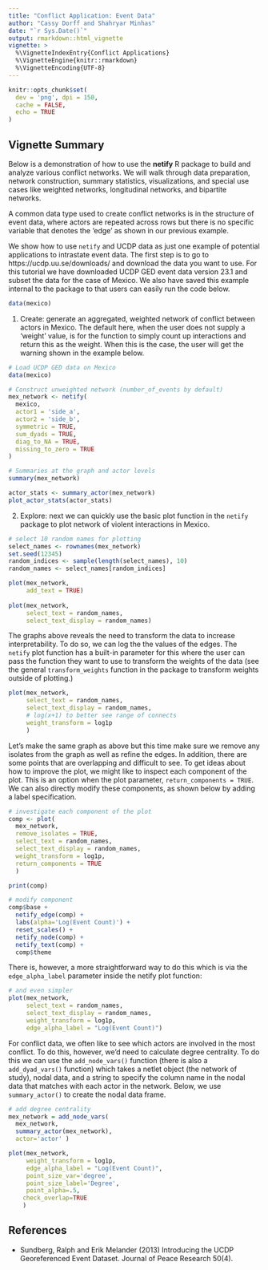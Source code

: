 ```yaml
---
title: "Conflict Application: Event Data"
author: "Cassy Dorff and Shahryar Minhas"
date: "`r Sys.Date()`"
output: rmarkdown::html_vignette
vignette: >
  %\VignetteIndexEntry{Conflict Applications}
  %\VignetteEngine{knitr::rmarkdown}
  %\VignetteEncoding{UTF-8}
---
```


```r
knitr::opts_chunk$set(
  dev = 'png', dpi = 150,
  cache = FALSE,
  echo = TRUE
)
```

##  Vignette Summary 

Below is a demonstration of how to use the **netify** R package to build and analyze various conflict networks. We will walk through data preparation, network construction, summary statistics, visualizations, and special use cases like weighted networks, longitudinal networks, and bipartite networks.

A common data type used to create conflict networks is in the structure of event data, where actors are repeated across rows but there is no specific variable that denotes the 'edge' as shown in our previous example.

We show how to use `netify` and UCDP data as just one example of potential applications to intrastate event data. The first step is to go to https://ucdp.uu.se/downloads/ and download the data you want to use. For this tutorial we have downloaded UCDP GED event data version 23.1 and subset the data for the case of Mexico. We also have saved this example internal to the package to that users can easily run the code below.


```r
data(mexico)
```

(1) Create: generate an aggregated, weighted network of conflict between actors in Mexico. The default here, when the user does not supply a 'weight' value, is for the function to simply count up interactions and return this as the weight. When this is the case, the user will get the warning shown in the example below.

```r
# Load UCDP GED data on Mexico
data(mexico)

# Construct unweighted network (number_of_events by default)
mex_network <- netify(
  mexico,
  actor1 = 'side_a',
  actor2 = 'side_b',
  symmetric = TRUE,
  sum_dyads = TRUE,
  diag_to_NA = TRUE,
  missing_to_zero = TRUE
)

# Summaries at the graph and actor levels
summary(mex_network)

actor_stats <- summary_actor(mex_network)
plot_actor_stats(actor_stats)

```

(2) Explore: next we can quickly use the basic plot function in the `netify` package to plot network of violent interactions in Mexico.

```r
# select 10 random names for plotting
select_names <- rownames(mex_network)
set.seed(12345)
random_indices <- sample(length(select_names), 10)
random_names <- select_names[random_indices]

plot(mex_network,
     add_text = TRUE)
    
plot(mex_network,
     select_text = random_names,
     select_text_display = random_names)
```

The graphs above reveals the need to transform the data to increase interpretability. To do so, we can log the the values of the edges. The `netify` plot function has a built-in parameter for this where the user can pass the function they want to use to transform the weights of the data (see the general `transform_weights` function in the package to transform weights outside of plotting.)

```r
plot(mex_network,
     select_text = random_names,
     select_text_display = random_names, 
     # log(x+1) to better see range of connects
     weight_transform = log1p
     )
```

Let's make the same graph as above but this time make sure we remove any isolates from the graph as well as refine the edges. In addition, there are some points that are overlapping and difficult to see. To get ideas about how to improve the plot, we might like to inspect each component of the plot. This is an option when the plot parameter, `return_components = TRUE`. We can also directly modify these components, as shown below by adding a label specification.

```r
# investigate each component of the plot
comp <- plot(
  mex_network,
  remove_isolates = TRUE,
  select_text = random_names,
  select_text_display = random_names,              
  weight_transform = log1p,
  return_components = TRUE
  )

print(comp)

# modify component
comp$base + 
  netify_edge(comp) + 
  labs(alpha='Log(Event Count)') +
  reset_scales() +
  netify_node(comp) +
  netify_text(comp) +
  comp$theme
```

There is, however, a more straightforward way to do this which is via the `edge_alpha_label` parameter inside the netify plot function:

```r
# and even simpler
plot(mex_network, 
     select_text = random_names,
     select_text_display = random_names,
     weight_transform = log1p,
     edge_alpha_label = "Log(Event Count)")
```

For conflict data, we often like to see which actors are involved in the most conflict. To do this, however, we'd need to calculate degree centrality. To do this we can use the `add_node_vars()` function (there is also a `add_dyad_vars()` function) which takes a netlet object (the network of study), nodal data, and a string to specify the column name in the nodal data that matches with each actor in the network. Below, we use `summary_actor()` to create the nodal data frame. 

```r
# add degree centrality 
mex_network = add_node_vars(
  mex_network, 
  summary_actor(mex_network), 
  actor='actor' )

plot(mex_network, 
     weight_transform = log1p,
     edge_alpha_label = "Log(Event Count)",
     point_size_var='degree',
     point_size_label='Degree',
     point_alpha=.5,
    check_overlap=TRUE
    )
```


## References

- Sundberg, Ralph and Erik Melander (2013) Introducing the UCDP Georeferenced Event Dataset. Journal of Peace Research 50(4).